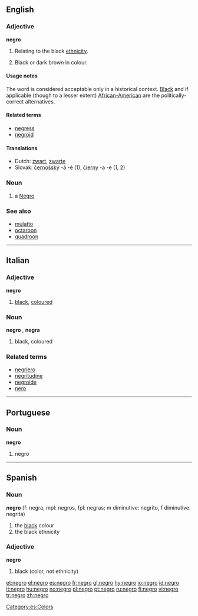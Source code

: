 {{see|Negro}}
==English==

===Adjective===
'''negro'''

# {{archaic}} Relating to the black [[ethnicity]].
# {{archaic}} Black or dark brown in colour.

====Usage notes====
The word is considered acceptable only in a historical context.  [[Black]] and if applicable (though to a lesser extent) [[African-American]] are the politically-correct alternatives.

====Related terms====
*[[negress]]
*[[negroid]]

====Translations====
*Dutch: [[zwart]], [[zwarte]]
*Slovak: [[černošský]] -á -é (1), [[čierny]] -a -e (1, 2)

===Noun===
{{en-noun}}

# a [[Negro]]

===See also===
*[[mulatto]]
*[[octaroon]]
*[[quadroon]]

----

==Italian==

===Adjective===
'''negro'''

# [[black]], [[coloured]]

===Noun===
'''negro''' {{m}}, '''negra''' {{f}}

# black, coloured

===Related terms===
*[[negriero]]
*[[negritudine]]
*[[negroide]]
*[[nero]]

----

==Portuguese==

===Noun===
'''negro'''

# negro

----

==Spanish==

===Noun===
'''negro''' (f: negra, mpl: negros, fpl: negras; m diminutive: negrito, f diminutive: negrita)

# the [[black]] colour
# the black ethnicity

===Adjective===
'''negro'''

# black (color, not ethnicity)

[[Category:es:Colors]]

[[et:negro]]
[[el:negro]]
[[es:negro]]
[[fr:negro]]
[[gl:negro]]
[[hy:negro]]
[[io:negro]]
[[id:negro]]
[[it:negro]]
[[hu:negro]]
[[no:negro]]
[[pl:negro]]
[[pt:negro]]
[[ru:negro]]
[[fi:negro]]
[[vi:negro]]
[[tr:negro]]
[[zh:negro]]